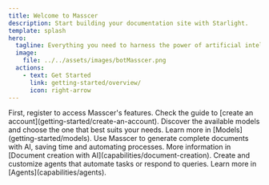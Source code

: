 ```yaml
---
title: Welcome to Masscer
description: Start building your documentation site with Starlight.
template: splash
hero:
  tagline: Everything you need to harness the power of artificial intelligence. Simple, secure, and accessible with Masscer.
  image:
    file: ../../assets/images/botMasscer.png
  actions:
    - text: Get Started
      link: getting-started/overview/
      icon: right-arrow
---
```



<CardGrid stagger>
	<Card title="Create an account" icon="pen">
		First, register to access Masscer's features. Check the guide to [create an account](getting-started/create-an-account).
	</Card>
	<Card title="Explore models" icon="magnifier">
		Discover the available models and choose the one that best suits your needs. Learn more in [Models](getting-started/models).
	</Card>
	<Card title="Document creation with AI" icon="document">
		Use Masscer to generate complete documents with AI, saving time and automating processes. More information in [Document creation with AI](capabilities/document-creation).
	</Card>
	<Card title="Configure intelligent agents" icon="rocket">
		Create and customize agents that automate tasks or respond to queries. Learn more in [Agents](capabilities/agents).
	</Card>
</CardGrid>
